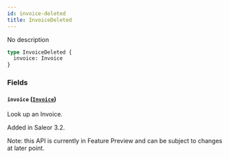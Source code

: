 ```yaml
---
id: invoice-deleted
title: InvoiceDeleted
---
```


No description

```graphql
type InvoiceDeleted {
  invoice: Invoice
}
```

### Fields

#### `invoice` ([`Invoice`](../../../developer/api-reference/objects/invoice))

Look up an Invoice.

Added in Saleor 3.2.

Note: this API is currently in Feature Preview and can be subject to changes at later point.
